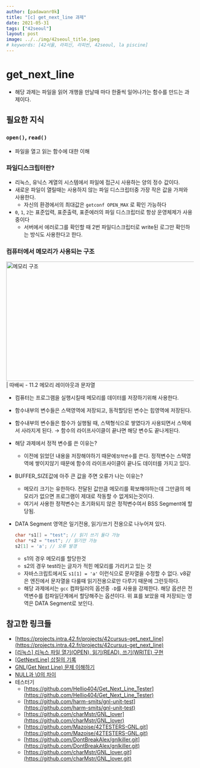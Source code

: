 ```yaml
---
author: [padawanr0k]
title: "[c] get_next_line 과제"
date: 2021-05-31
tags: ["42seoul"]
layout: post
image: ../../img/42seoul_title.jpeg
# keywords: [42서울, 라피신, 라피씬, 42seoul, la piscine]
---
```



# get_next_line
- 해당 과제는 파일을 읽어 개행을 만날때 마다 한줄씩 일어나가는 함수를 만드는 과제이다.

## 필요한 지식

### `open()`, `read()`
- 파일을 열고 읽는 함수에 대한 이해

### 파일디스크립터란?
- 리눅스, 유닉스 계열의 시스템에서 파일에 접근시 사용하는 양의 정수 값이다.
- 새로운 파일이 열릴때는 사용하지 않는 파일 디스크립터중 가장 작은 값을 가져와 사용한다.
	- 자신의 환경에서의 최대값은 `getconf OPEN_MAX` 로 확인 가능하다
- `0`, `1`, `2`는 표준입력, 표준출력, 표준에러의 파일 디스크립터로 항상 운영체제가 사용중이다
	- 서버에서 에러로그를 확인할 때 2번 파일디스크립터로 write된 로그만 확인하는 방식도 사용한다고 한다.

### 컴퓨터에서 메모리가 사용되는 구조

<Image width="640" height="320" src="/img/memory_structure.png" alt="메모리 구조" />
| 따배씨 - 11.2 메모리 레이아웃과 문자열

- 컴퓨터는 프로그램을 실행시킬때 메모리를 데이터를 저장하기위해 사용한다.
- 함수내부의 변수들은 스택영역에 저장되고, 동적할당된 변수는 힙영역에 저장된다.
- 함수내부의 변수들은 함수가 실행될 때, 스택형식으로 쌓였다가 사용되면서 스택에서 사라지게 된다. → 함수의 라이프사이클이 끝나면 해당 변수도 끝나게된다.
- 해당 과제에서 정적 변수를 쓴 이유는?
    - 이전에 읽었던 내용을 저장해야하기 때문에`정적변수`를 쓴다. 정적변수는 스택영역에 쌓이지않기 때문에 함수의 라이프사이클이 끝나도 데이터를 가지고 있다.
- BUFFER_SIZE값에 아주 큰 값을 주면 오류가 나는 이유는?
    - 메모리 크기는 유한하다. 전달된 값만큼 메모리를 확보해야하는데 그만큼의 메모리가 없으면 프로그램이 제대로 작동할 수 없게되는것이다.
    - 여기서 사용한 정적변수는 초기화되지 않은 정적변수여서 BSS Segment에 할당됨.
- DATA Segment 영역은 일기전용, 읽기/쓰기 전용으로 나누어져 있다.

    ```c
    char *s1[] = "test"; // 읽기 쓰기 둘다 가능
    char *s2 = "test"; // 읽기만 가능
    s2[1] = 'a'; // 오류 발갱
    ```

    - s1의 경우 메모리를 할당한것
    - s2의 경우 test라는 글자가 적힌 메모리를 가리키고 있는 것
    - 자바스크립트에서도  `s1[1] = 'a'` 이런식으로 문자열을 수정할 수 없다. v8같은 엔진에서 문자열을 다룰때 읽기전용으로만 다루기 때문에 그런듯하다.
	- 해당 과제에서는 `gcc` 컴파일러의 옵션중 `-D`를 사용을 강제한다. 해당 옵션은 전역변수를 컴파일단계에서 할당해주는 옵션이다. 위 표를 보았을 때 저장되는 영역은 DATA Segment로 보인다.


## 참고한 링크들
- [https://projects.intra.42.fr/projects/42cursus-get_next_line](https://projects.intra.42.fr/projects/42cursus-get_next_line)
- [[리눅스] 리눅스 파일 열기(OPEN), 읽기(READ), 쓰기(WRITE) 구현](https://reakwon.tistory.com/39)
- [[GetNextLine] 삽질의 기록](https://velog.io/@hidaehyunlee/GetNextLine-%EC%82%BD%EC%A7%88%EC%9D%98-%EA%B8%B0%EB%A1%9D)
- [GNL(Get Next Line) 문제 이해하기](https://epicarts.tistory.com/154)
- [NULL과 \0의 차이](https://linuxism.ustd.ip.or.kr/95)
- 테스터기
    - [https://github.com/Hellio404/Get_Next_Line_Tester](https://github.com/Hellio404/Get_Next_Line_Tester)
    - [https://github.com/harm-smits/gnl-unit-test](https://github.com/harm-smits/gnl-unit-test)
    - [https://github.com/charMstr/GNL_lover](https://github.com/charMstr/GNL_lover)
    - [https://github.com/Mazoise/42TESTERS-GNL.git](https://github.com/Mazoise/42TESTERS-GNL.git)
    - [https://github.com/DontBreakAlex/gnlkiller.git](https://github.com/DontBreakAlex/gnlkiller.git)
    - [https://github.com/charMstr/GNL_lover.git](https://github.com/charMstr/GNL_lover.git)
